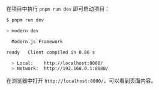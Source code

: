 在项目中执行 `pnpm run dev` 即可启动项目：

```bash
$ pnpm run dev

> modern dev

  Modern.js Framework

ready   Client compiled in 0.86 s

  > Local:    http://localhost:8080/
  > Network:  http://192.168.0.1:8080/
```

在浏览器中打开 `http://localhost:8000/`，可以看到页面内容。
